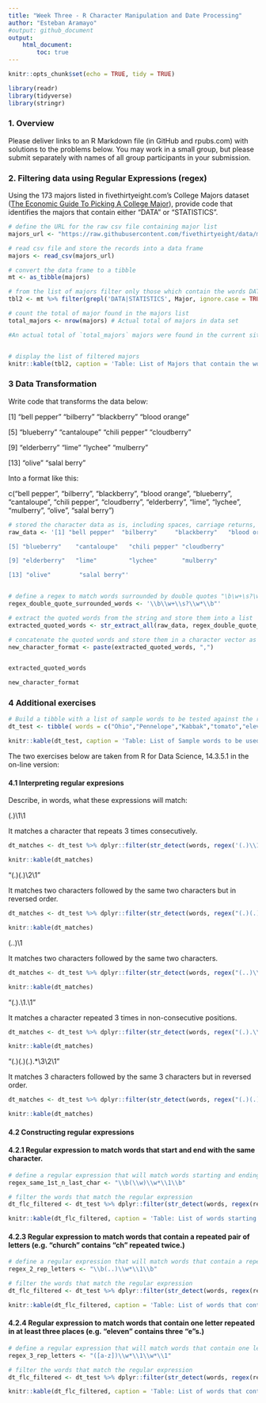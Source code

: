 ---
title: "Week Three - R Character Manipulation and Date Processing"
author: "Esteban Aramayo"
#output: github_document
output:
    html_document:
        toc: true
---

```{r setup, include=FALSE}
knitr::opts_chunk$set(echo = TRUE, tidy = TRUE)
```

```{r echo=FALSE, include=FALSE}
library(readr)
library(tidyverse)
library(stringr)
```

### 1. Overview

Please deliver links to an R Markdown file (in GitHub and rpubs.com) with solutions to the problems below.  You may work in a small group, but please submit separately with names of all group participants in your submission.



### 2. Filtering data using Regular Expressions (regex)

Using the 173 majors listed in fivethirtyeight.com’s College Majors dataset (<A href="https://fivethirtyeight.com/features/the-economic-guide-to-picking-a-college-major/">The Economic Guide To Picking A College Major</a>), provide code that identifies the majors that contain either "DATA" or "STATISTICS".


```{r read-538-college-majors, message=FALSE}

# define the URL for the raw csv file containing major list
majors_url <- "https://raw.githubusercontent.com/fivethirtyeight/data/master/college-majors/majors-list.csv"

# read csv file and store the records into a data frame
majors <- read_csv(majors_url)

# convert the data frame to a tibble
mt <- as_tibble(majors)

# from the list of majors filter only those which contain the words DATA OR STATISTICS
tbl2 <- mt %>% filter(grepl('DATA|STATISTICS', Major, ignore.case = TRUE))

# count the total of major found in the majors list
total_majors <- nrow(majors) # Actual total of majors in data set

#An actual total of `total_majors` majors were found in the current site's data set.


# display the list of filtered majors
knitr::kable(tbl2, caption = 'Table: List of Majors that contain the words "DATA" or "STATISTICS"')


```







### 3 Data Transformation

Write code that transforms the data below:

[1] "bell pepper"  "bilberry"     "blackberry"   "blood orange"

[5] "blueberry"    "cantaloupe"   "chili pepper" "cloudberry"  

[9] "elderberry"   "lime"         "lychee"       "mulberry"    

[13] "olive"        "salal berry"

Into a format like this:

c("bell pepper", "bilberry", "blackberry", "blood orange", "blueberry", "cantaloupe", "chili pepper", "cloudberry", "elderberry", "lime", "lychee", "mulberry", "olive", "salal berry")



```{r}

# stored the character data as is, including spaces, carriage returns, double quotes
raw_data <- '[1] "bell pepper"  "bilberry"     "blackberry"   "blood orange"

[5] "blueberry"    "cantaloupe"   "chili pepper" "cloudberry"  

[9] "elderberry"   "lime"         "lychee"       "mulberry"    

[13] "olive"        "salal berry"'


# define a regex to match words surrounded by double quotes "\b\w+\s?\w*\b"
regex_double_quote_surrounded_words <- '\\b\\w+\\s?\\w*\\b"'

# extract the quoted words from the string and store them into a list
extracted_quoted_words <- str_extract_all(raw_data, regex_double_quote_surrounded_words)

# concatenate the quoted words and store them in a character vector as per the ask
new_character_format <- paste(extracted_quoted_words, ",")


extracted_quoted_words

new_character_format

```






### 4 Additional exercises


```{r}
# Build a tibble with a list of sample words to be tested against the regular expressions
dt_test <- tibble( words = c("Ohio","Pennelope","Kabbak","tomato","eleven","church","Pop","papa","Robocop","look","Pajama","noN","XXXrated"))
```


```{r, results=TRUE, echo=FALSE}
knitr::kable(dt_test, caption = 'Table: List of Sample words to be used to test the Regular Expressions')
```


The two exercises below are taken from R for Data Science, 14.3.5.1 in the on-line version:


#### 4.1 Interpreting regular expresions



Describe, in words, what these expressions will match:

(.)\1\1

It matches a character that repeats 3 times consecutively.

```{r}
dt_matches <- dt_test %>% dplyr::filter(str_detect(words, regex('(.)\\1\\1', ignore_case = T)))

knitr::kable(dt_matches)

```



"(.)(.)\\2\\1"

It matches two characters followed by the same two characters but in reversed order.

```{r}
dt_matches <- dt_test %>% dplyr::filter(str_detect(words, regex("(.)(.)\\2\\1", ignore_case = T)))

knitr::kable(dt_matches)

```



(..)\1

It matches two characters followed by the same two characters.

```{r}
dt_matches <- dt_test %>% dplyr::filter(str_detect(words, regex("(..)\\1", ignore_case = T)))

knitr::kable(dt_matches)

```






"(.).\\1.\\1"

It matches a character repeated 3 times in non-consecutive positions.

```{r}
dt_matches <- dt_test %>% dplyr::filter(str_detect(words, regex("(.).\\1.\\1", ignore_case = T)))

knitr::kable(dt_matches)

```




"(.)(.)(.).*\\3\\2\\1"


It matches 3 characters followed by the same 3 characters but in reversed order.

```{r}
dt_matches <- dt_test %>% dplyr::filter(str_detect(words, regex("(.)(.)(.).*\\3\\2\\1", ignore_case = T)))

knitr::kable(dt_matches)

```






#### 4.2 Constructing regular expressions


#### 4.2.1 Regular expression to match words that start and end with the same character.
```{r}

# define a regular expression that will match words starting and ending with the same character: \b(\w)\w*\1\b
regex_same_1st_n_last_char <- "\\b(\\w)\\w*\\1\\b"

# filter the words that match the regular expression
dt_flc_filtered <- dt_test %>% dplyr::filter(str_detect(words, regex(regex_same_1st_n_last_char, ignore_case = T)))

knitr::kable(dt_flc_filtered, caption = 'Table: List of words starting and ending with the same character')

```



#### 4.2.3 Regular expression to match words that contain a repeated pair of letters (e.g. "church" contains "ch" repeated twice.)
```{r}

# define a regular expression that will match words that contain a repeated pair of letters:  \b(..)\w*\1\b
regex_2_rep_letters <- "\\b(..)\\w*\\1\\b"

# filter the words that match the regular expression
dt_flc_filtered <- dt_test %>% dplyr::filter(str_detect(words, regex(regex_2_rep_letters, ignore_case = T)))

knitr::kable(dt_flc_filtered, caption = 'Table: List of words that contain a repeated pair of letters')

```



#### 4.2.4 Regular expression to match words that contain one letter repeated in at least three places (e.g. "eleven" contains three "e"s.)
```{r}

# define a regular expression that will match words that contain one letter repeated in at least three places:  ([a-z])\w*\1\w*\1
regex_3_rep_letters <- "([a-z])\\w*\\1\\w*\\1"

# filter the words that match the regular expression
dt_flc_filtered <- dt_test %>% dplyr::filter(str_detect(words, regex(regex_3_rep_letters, ignore_case = T)))

knitr::kable(dt_flc_filtered, caption = 'Table: List of words that contain one letter repeated in at least three places')

```




